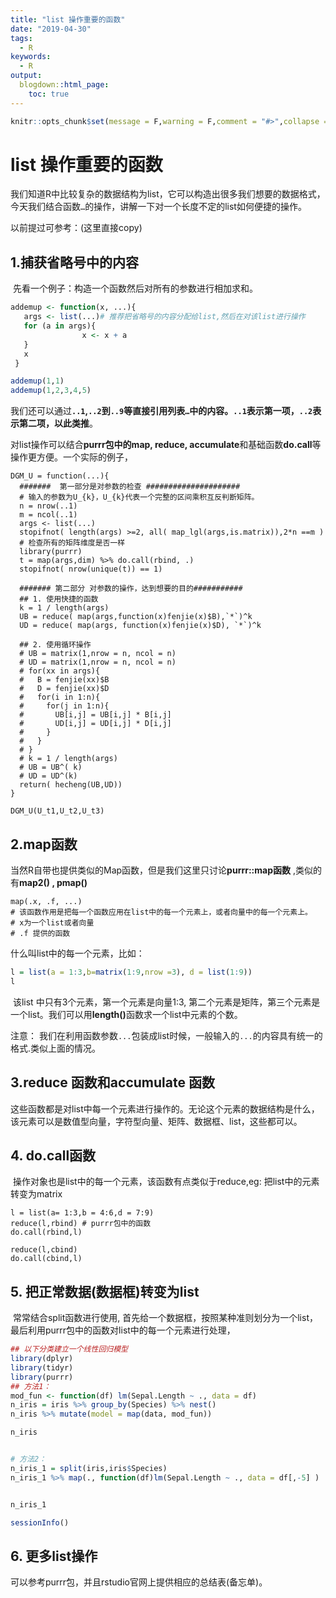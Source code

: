 ```yaml
---
title: "list 操作重要的函数"
date: "2019-04-30"
tags:
  - R
keywords:
  - R
output:
  blogdown::html_page:
    toc: true
---
```


```r
knitr::opts_chunk$set(message = F,warning = F,comment = "#>",collapse = TRUE)
```

#  list 操作重要的函数

​		我们知道R中比较复杂的数据结构为list，它可以构造出很多我们想要的数据格式，今天我们结合函数`…`的操作，讲解一下对一个长度不定的list如何便捷的操作。

以前提过可参考：(这里直接copy)

## 1.捕获省略号中的内容

​		先看一个例子：构造一个函数然后对所有的参数进行相加求和。

```r
addemup <- function(x, ...){
   args <- list(...)# 推荐把省略号的内容分配给list,然后在对该list进行操作
   for (a in args){
   			    x <- x + a 
   } 
   x
 }

addemup(1,1)
addemup(1,2,3,4,5)

```

​		我们还可以通过**`..1`,`..2`到`..9`等直接引用列表`…`中的内容。`..1`表示第一项，`..2`表示第二项，以此类推**。

对list操作可以结合**purrr包中的map, reduce, accumulate**和基础函数**do.call**等 操作更方便。一个实际的例子，

```
DGM_U = function(...){
  #######  第一部分是对参数的检查 #####################
  # 输入的参数为U_{k}，U_{k}代表一个完整的区间乘积互反判断矩阵。
  n = nrow(..1)
  m = ncol(..1)
  args <- list(...)
  stopifnot( length(args) >=2, all( map_lgl(args,is.matrix)),2*n ==m )
  # 检查所有的矩阵维度是否一样
  library(purrr)
  t = map(args,dim) %>% do.call(rbind, .) 
  stopifnot( nrow(unique(t)) == 1)
  
  ####### 第二部分 对参数的操作，达到想要的目的###########
  ## 1. 使用快捷的函数
  k = 1 / length(args)
  UB = reduce( map(args,function(x)fenjie(x)$B),`*`)^k
  UD = reduce( map(args, function(x)fenjie(x)$D), `*`)^k
  
  ## 2. 使用循环操作
  # UB = matrix(1,nrow = n, ncol = n)
  # UD = matrix(1,nrow = n, ncol = n)
  # for(xx in args){
  #   B = fenjie(xx)$B
  #   D = fenjie(xx)$D
  #   for(i in 1:n){
  #     for(j in 1:n){
  #       UB[i,j] = UB[i,j] * B[i,j]
  #       UD[i,j] = UD[i,j] * D[i,j]
  #     }
  #   }
  # }
  # k = 1 / length(args)
  # UB = UB^( k)
  # UD = UD^(k)
  return( hecheng(UB,UD))
}

DGM_U(U_t1,U_t2,U_t3)
```

## 2.map函数

​		当然R自带也提供类似的Map函数，但是我们这里只讨论**purrr::map函数** ,类似的有**map2()  , pmap()**

```
map(.x, .f, ...)
# 该函数作用是把每一个函数应用在list中的每一个元素上，或者向量中的每一个元素上。
# x为一个list或者向量
# .f 提供的函数
```

什么叫list中的每一个元素，比如：

```r
l = list(a = 1:3,b=matrix(1:9,nrow =3), d = list(1:9))
l
```

​		该list 中只有3个元素，第一个元素是向量1:3, 第二个元素是矩阵，第三个元素是一个list。我们可以用**length()**函数求一个list中元素的个数。

注意： 我们在利用函数参数`...`包装成list时候，一般输入的`...`的内容具有统一的格式.类似上面的情况。

## 3.reduce 函数和accumulate 函数

​		这些函数都是对list中每一个元素进行操作的。无论这个元素的数据结构是什么，该元素可以是数值型向量，字符型向量、矩阵、数据框、list，这些都可以。

## 4. do.call函数

​		操作对象也是list中的每一个元素，该函数有点类似于reduce,eg: 把list中的元素转变为matrix

```
l = list(a= 1:3,b = 4:6,d = 7:9)
reduce(l,rbind) # purrr包中的函数
do.call(rbind,l)

reduce(l,cbind)
do.call(cbind,l)
```

## 5. 把正常数据(数据框)转变为list

​		常常结合split函数进行使用,  首先给一个数据框，按照某种准则划分为一个list，最后利用purrr包中的函数对list中的每一个元素进行处理，

```r
## 以下分类建立一个线性回归模型
library(dplyr)
library(tidyr)
library(purrr)
## 方法1：
mod_fun <- function(df) lm(Sepal.Length ~ ., data = df)
n_iris = iris %>% group_by(Species) %>% nest()
n_iris %>% mutate(model = map(data, mod_fun))

n_iris


# 方法2：
n_iris_1 = split(iris,iris$Species) 
n_iris_1 %>% map(., function(df)lm(Sepal.Length ~ ., data = df[,-5] )  )


n_iris_1
```

```r
sessionInfo()
```

## 6. 更多list操作

可以参考purrr包，并且rstudio官网上提供相应的总结表(备忘单)。


